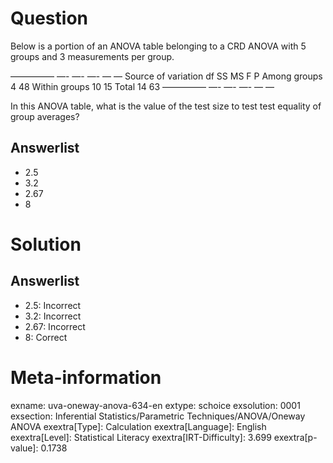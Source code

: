 Question
========

Below is a portion of an ANOVA table belonging to a CRD ANOVA with 5 groups and 3 measurements per group.

  --------------- ---- ---- ---- --- --- Source of variation df SS MS F P Among groups 4 48 Within groups 10 15 Total 14 63 --------------- ---- ---- ---- --- ---

In this ANOVA table, what is the value of the test size to test test equality of group averages?

Answerlist
----------

* 2.5
* 3.2
* 2.67
* 8

Solution
========

Answerlist
----------

* 2.5: Incorrect
* 3.2: Incorrect
* 2.67: Incorrect
* 8: Correct

Meta-information
================
exname: uva-oneway-anova-634-en
extype: schoice
exsolution: 0001
exsection: Inferential Statistics/Parametric Techniques/ANOVA/Oneway ANOVA
exextra[Type]: Calculation
exextra[Language]: English
exextra[Level]: Statistical Literacy
exextra[IRT-Difficulty]: 3.699
exextra[p-value]: 0.1738
